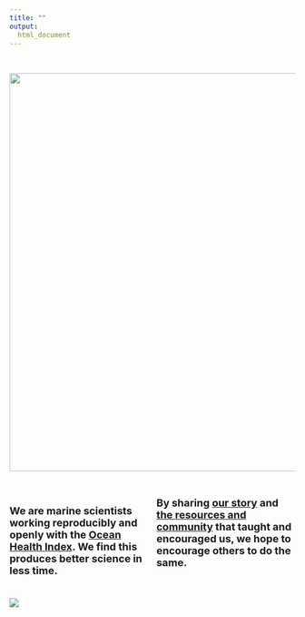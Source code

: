 ```yaml
---
title: ""
output:
  html_document
---
```


<!---From http://stackoverflow.com/questions/31753897/2-column-section-in-r-markdown:
Put in your css file or directly in rmarkdown--->
<style>
  .col2 {
    columns: 2 200px;         /* number of columns and width in pixels*/
    -webkit-columns: 2 200px; /* chrome, safari */
    -moz-columns: 2 200px;    /* firefox */
  }
</style>

<br>


<center>
  <a href="https://www.nature.com/articles/s41559-017-0160">
    <img src="figures/nature-screenshot.png" width="700px">
  </a>
</center>

<!---for rmarkdown: [![Alt text](Web link or path)](web link to website) --->

<br>

<div class="col2">

<font size="4"><strong>
We are marine scientists working reproducibly and openly with the [Ocean Health Index](http://ohi-science.org). We find this produces better science in less time.

By sharing [our story](http://ohi-science.org/betterscienceinlesstime/our_story.html) and [the resources and community](http://ohi-science.org/betterscienceinlesstime/resources_and_community.html) that taught and encouraged us, we hope to encourage others to do the same.
</font>
</div>


<br>
[![](https://docs.google.com/drawings/d/1633uvIYgsBhiKBddQAaTlvYDJgOK1uiDB6wkooNyhFc/pub?w=150)](http://ohi-science.org)


